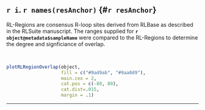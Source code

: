 ## `r i`. `r names(resAnchor)` {#`r resAnchor`}

RL-Regions are consensus R-loop sites derived from RLBase as described in the RLSuite manuscript. The ranges supplied for **`r object@metadata$sampleName`** were compared to the RL-Regions to determine the degree and signficiance of overlap.

<br>

```r
plotRLRegionOverlap(object,
                    fill = c("#9ad9ab", "#9aa0d9"),
                    main.cex = 2,
                    cat.pos = c(-80, 80),
                    cat.dist=.015,
                    margin = .1)
```

***
